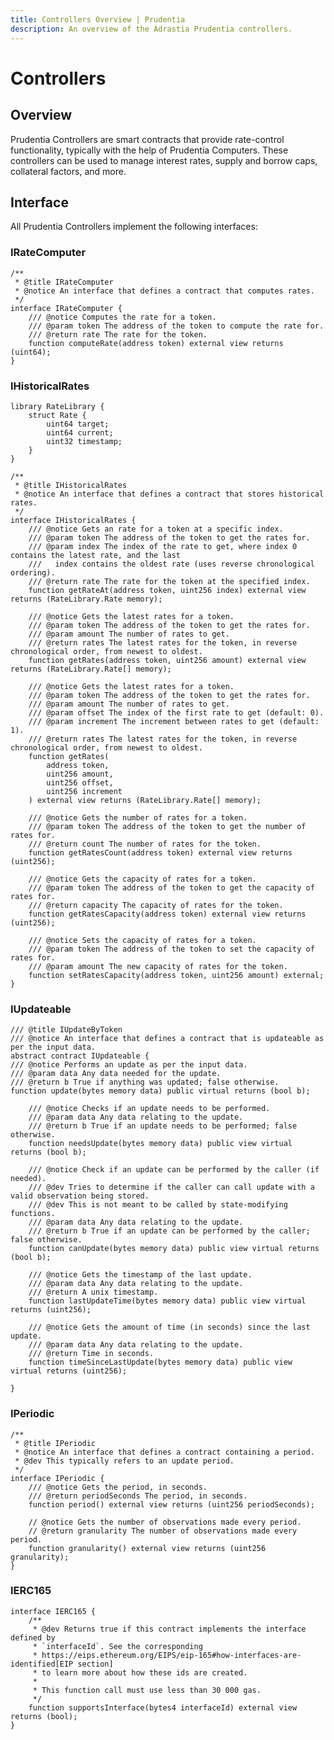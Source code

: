 ```yaml
---
title: Controllers Overview | Prudentia
description: An overview of the Adrastia Prudentia controllers.
---
```


# Controllers

## Overview

Prudentia Controllers are smart contracts that provide rate-control functionality, typically with the help of Prudentia Computers. These controllers can be used to manage interest rates, supply and borrow caps, collateral factors, and more.

## Interface

All Prudentia Controllers implement the following interfaces:

### IRateComputer

```solidity
/**
 * @title IRateComputer
 * @notice An interface that defines a contract that computes rates.
 */
interface IRateComputer {
    /// @notice Computes the rate for a token.
    /// @param token The address of the token to compute the rate for.
    /// @return rate The rate for the token.
    function computeRate(address token) external view returns (uint64);
}
```

### IHistoricalRates

```solidity
library RateLibrary {
    struct Rate {
        uint64 target;
        uint64 current;
        uint32 timestamp;
    }
}

/**
 * @title IHistoricalRates
 * @notice An interface that defines a contract that stores historical rates.
 */
interface IHistoricalRates {
    /// @notice Gets an rate for a token at a specific index.
    /// @param token The address of the token to get the rates for.
    /// @param index The index of the rate to get, where index 0 contains the latest rate, and the last
    ///   index contains the oldest rate (uses reverse chronological ordering).
    /// @return rate The rate for the token at the specified index.
    function getRateAt(address token, uint256 index) external view returns (RateLibrary.Rate memory);

    /// @notice Gets the latest rates for a token.
    /// @param token The address of the token to get the rates for.
    /// @param amount The number of rates to get.
    /// @return rates The latest rates for the token, in reverse chronological order, from newest to oldest.
    function getRates(address token, uint256 amount) external view returns (RateLibrary.Rate[] memory);

    /// @notice Gets the latest rates for a token.
    /// @param token The address of the token to get the rates for.
    /// @param amount The number of rates to get.
    /// @param offset The index of the first rate to get (default: 0).
    /// @param increment The increment between rates to get (default: 1).
    /// @return rates The latest rates for the token, in reverse chronological order, from newest to oldest.
    function getRates(
        address token,
        uint256 amount,
        uint256 offset,
        uint256 increment
    ) external view returns (RateLibrary.Rate[] memory);

    /// @notice Gets the number of rates for a token.
    /// @param token The address of the token to get the number of rates for.
    /// @return count The number of rates for the token.
    function getRatesCount(address token) external view returns (uint256);

    /// @notice Gets the capacity of rates for a token.
    /// @param token The address of the token to get the capacity of rates for.
    /// @return capacity The capacity of rates for the token.
    function getRatesCapacity(address token) external view returns (uint256);

    /// @notice Sets the capacity of rates for a token.
    /// @param token The address of the token to set the capacity of rates for.
    /// @param amount The new capacity of rates for the token.
    function setRatesCapacity(address token, uint256 amount) external;
}
```

### IUpdateable

```solidity
/// @title IUpdateByToken
/// @notice An interface that defines a contract that is updateable as per the input data.
abstract contract IUpdateable {
/// @notice Performs an update as per the input data.
/// @param data Any data needed for the update.
/// @return b True if anything was updated; false otherwise.
function update(bytes memory data) public virtual returns (bool b);

    /// @notice Checks if an update needs to be performed.
    /// @param data Any data relating to the update.
    /// @return b True if an update needs to be performed; false otherwise.
    function needsUpdate(bytes memory data) public view virtual returns (bool b);

    /// @notice Check if an update can be performed by the caller (if needed).
    /// @dev Tries to determine if the caller can call update with a valid observation being stored.
    /// @dev This is not meant to be called by state-modifying functions.
    /// @param data Any data relating to the update.
    /// @return b True if an update can be performed by the caller; false otherwise.
    function canUpdate(bytes memory data) public view virtual returns (bool b);

    /// @notice Gets the timestamp of the last update.
    /// @param data Any data relating to the update.
    /// @return A unix timestamp.
    function lastUpdateTime(bytes memory data) public view virtual returns (uint256);

    /// @notice Gets the amount of time (in seconds) since the last update.
    /// @param data Any data relating to the update.
    /// @return Time in seconds.
    function timeSinceLastUpdate(bytes memory data) public view virtual returns (uint256);

}

```

### IPeriodic

```solidity
/**
 * @title IPeriodic
 * @notice An interface that defines a contract containing a period.
 * @dev This typically refers to an update period.
 */
interface IPeriodic {
    /// @notice Gets the period, in seconds.
    /// @return periodSeconds The period, in seconds.
    function period() external view returns (uint256 periodSeconds);

    // @notice Gets the number of observations made every period.
    // @return granularity The number of observations made every period.
    function granularity() external view returns (uint256 granularity);
}
```

### IERC165

```solidity
interface IERC165 {
    /**
     * @dev Returns true if this contract implements the interface defined by
     * `interfaceId`. See the corresponding
     * https://eips.ethereum.org/EIPS/eip-165#how-interfaces-are-identified[EIP section]
     * to learn more about how these ids are created.
     *
     * This function call must use less than 30 000 gas.
     */
    function supportsInterface(bytes4 interfaceId) external view returns (bool);
}
```
